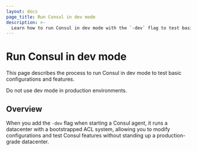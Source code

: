 ```yaml
---
layout: docs
page_title: Run Consul in dev mode
description: >-
  Learn how to run Consul in dev mode with the `-dev` flag to test basic configurations and features.
---
```


# Run Consul in dev mode

This page describes the process to run Consul in dev mode to test basic configurations and features.

Do not use dev mode in production environments.

## Overview

When you add the `-dev` flag when starting a Consul agent, it runs a datacenter with a bootstrapped ACL system, allowing you to modify configurations and test Consul features without standing up a production-grade datacenter.
